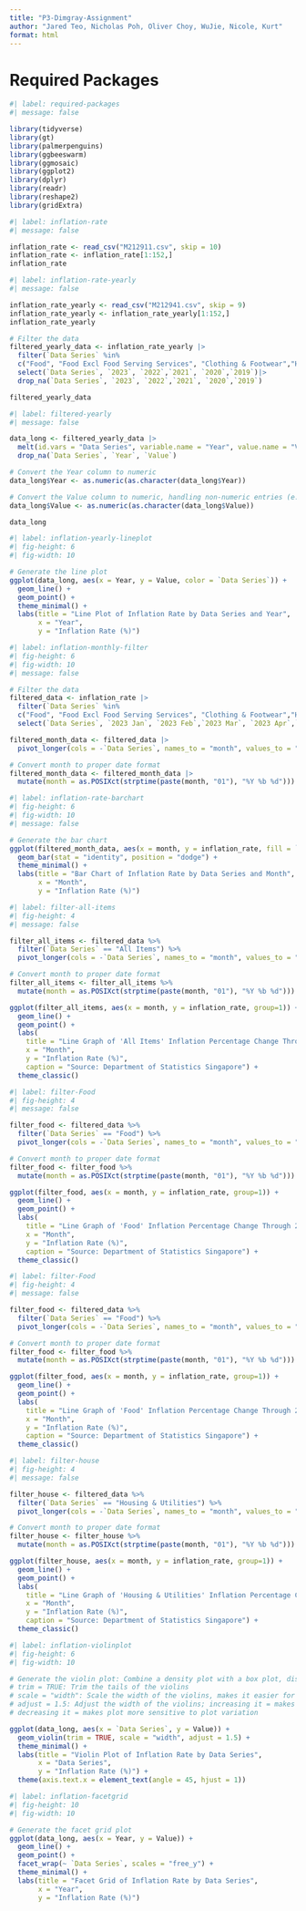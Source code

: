 ```yaml
---
title: "P3-Dimgray-Assignment"
author: "Jared Teo, Nicholas Poh, Oliver Choy, WuJie, Nicole, Kurt"
format: html
---
```


# Required Packages

```r
#| label: required-packages
#| message: false

library(tidyverse)
library(gt)
library(palmerpenguins)
library(ggbeeswarm)
library(ggmosaic)
library(ggplot2)
library(dplyr)
library(readr)
library(reshape2)
library(gridExtra)

```

```r
#| label: inflation-rate
#| message: false

inflation_rate <- read_csv("M212911.csv", skip = 10)
inflation_rate <- inflation_rate[1:152,]
inflation_rate 

```

```r
#| label: inflation-rate-yearly
#| message: false

inflation_rate_yearly <- read_csv("M212941.csv", skip = 9)
inflation_rate_yearly <- inflation_rate_yearly[1:152,]
inflation_rate_yearly

```

```r
# Filter the data
filtered_yearly_data <- inflation_rate_yearly |>
  filter(`Data Series` %in% 
  c("Food", "Food Excl Food Serving Services", "Clothing & Footwear","Housing & Utilities","Household Durables & Services","Health Care","Transport","Communication", "Recreation & Culture", "Education", "Miscellaneous Goods & Services", "All Items")) |>
  select(`Data Series`, `2023`, `2022`,`2021`, `2020`,`2019`)|>
  drop_na(`Data Series`, `2023`, `2022`,`2021`, `2020`,`2019`)

filtered_yearly_data

```

```r
#| label: filtered-yearly
#| message: false

data_long <- filtered_yearly_data |>
  melt(id.vars = "Data Series", variable.name = "Year", value.name = "Value")|>
  drop_na(`Data Series`, `Year`, `Value`)

# Convert the Year column to numeric
data_long$Year <- as.numeric(as.character(data_long$Year))

# Convert the Value column to numeric, handling non-numeric entries (e.g., "na")
data_long$Value <- as.numeric(as.character(data_long$Value))

data_long

```

```r
#| label: inflation-yearly-lineplot
#| fig-height: 6
#| fig-width: 10

# Generate the line plot
ggplot(data_long, aes(x = Year, y = Value, color = `Data Series`)) +
  geom_line() +
  geom_point() +
  theme_minimal() +
  labs(title = "Line Plot of Inflation Rate by Data Series and Year",
       x = "Year",
       y = "Inflation Rate (%)")

```

```r
#| label: inflation-monthly-filter
#| fig-height: 6
#| fig-width: 10
#| message: false

# Filter the data
filtered_data <- inflation_rate |>
  filter(`Data Series` %in% 
  c("Food", "Food Excl Food Serving Services", "Clothing & Footwear","Housing & Utilities","Household Durables & Services","Health Care","Transport","Communication", "Recreation & Culture", "Education", "Miscellaneous Goods & Services", "All Items")) |>
  select(`Data Series`, `2023 Jan`, `2023 Feb`,`2023 Mar`, `2023 Apr`,`2023 May`, `2023 Jun`, `2023 Jul`, `2023 Aug`,`2023 Sep`, `2023 Oct`,`2023 Nov`, `2023 Dec`)

filtered_month_data <- filtered_data |>
  pivot_longer(cols = -`Data Series`, names_to = "month", values_to = "inflation_rate")

# Convert month to proper date format
filtered_month_data <- filtered_month_data |>
  mutate(month = as.POSIXct(strptime(paste(month, "01"), "%Y %b %d")))

```

```r
#| label: inflation-rate-barchart
#| fig-height: 6
#| fig-width: 10
#| message: false

# Generate the bar chart
ggplot(filtered_month_data, aes(x = month, y = inflation_rate, fill = `Data Series`)) +
  geom_bar(stat = "identity", position = "dodge") +
  theme_minimal() +
  labs(title = "Bar Chart of Inflation Rate by Data Series and Month",
       x = "Month",
       y = "Inflation Rate (%)")

```

```r
#| label: filter-all-items
#| fig-height: 4
#| message: false

filter_all_items <- filtered_data %>%
  filter(`Data Series` == "All Items") %>%
  pivot_longer(cols = -`Data Series`, names_to = "month", values_to = "inflation_rate")

# Convert month to proper date format
filter_all_items <- filter_all_items %>%
  mutate(month = as.POSIXct(strptime(paste(month, "01"), "%Y %b %d")))

ggplot(filter_all_items, aes(x = month, y = inflation_rate, group=1)) +
  geom_line() +
  geom_point() +
  labs(
    title = "Line Graph of 'All Items' Inflation Percentage Change Through 2023",
    x = "Month", 
    y = "Inflation Rate (%)",
    caption = "Source: Department of Statistics Singapore") +
  theme_classic()

```

```r
#| label: filter-Food
#| fig-height: 4
#| message: false

filter_food <- filtered_data %>%
  filter(`Data Series` == "Food") %>%
  pivot_longer(cols = -`Data Series`, names_to = "month", values_to = "inflation_rate")

# Convert month to proper date format
filter_food <- filter_food %>%
  mutate(month = as.POSIXct(strptime(paste(month, "01"), "%Y %b %d")))

ggplot(filter_food, aes(x = month, y = inflation_rate, group=1)) +
  geom_line() +
  geom_point() +
  labs(
    title = "Line Graph of 'Food' Inflation Percentage Change Through 2023",
    x = "Month", 
    y = "Inflation Rate (%)",
    caption = "Source: Department of Statistics Singapore") +
  theme_classic()

```

```r
#| label: filter-Food
#| fig-height: 4
#| message: false

filter_food <- filtered_data %>%
  filter(`Data Series` == "Food") %>%
  pivot_longer(cols = -`Data Series`, names_to = "month", values_to = "inflation_rate")

# Convert month to proper date format
filter_food <- filter_food %>%
  mutate(month = as.POSIXct(strptime(paste(month, "01"), "%Y %b %d")))

ggplot(filter_food, aes(x = month, y = inflation_rate, group=1)) +
  geom_line() +
  geom_point() +
  labs(
    title = "Line Graph of 'Food' Inflation Percentage Change Through 2023",
    x = "Month", 
    y = "Inflation Rate (%)",
    caption = "Source: Department of Statistics Singapore") +
  theme_classic()

```

```r
#| label: filter-house
#| fig-height: 4
#| message: false

filter_house <- filtered_data %>%
  filter(`Data Series` == "Housing & Utilities") %>%
  pivot_longer(cols = -`Data Series`, names_to = "month", values_to = "inflation_rate")

# Convert month to proper date format
filter_house <- filter_house %>%
  mutate(month = as.POSIXct(strptime(paste(month, "01"), "%Y %b %d")))

ggplot(filter_house, aes(x = month, y = inflation_rate, group=1)) +
  geom_line() +
  geom_point() +
  labs(
    title = "Line Graph of 'Housing & Utilities' Inflation Percentage Change Through 2023",
    x = "Month", 
    y = "Inflation Rate (%)",
    caption = "Source: Department of Statistics Singapore") +
  theme_classic()

```

```r
#| label: inflation-violinplot
#| fig-height: 6
#| fig-width: 10

# Generate the violin plot: Combine a density plot with a box plot, displaying the probability density of the data at different values
# trim = TRUE: Trim the tails of the violins
# scale = "width": Scale the width of the violins, makes it easier for comparison
# adjust = 1.5: Adjust the width of the violins; increasing it = makes plot smoother, 
# decreasing it = makes plot more sensitive to plot variation

ggplot(data_long, aes(x = `Data Series`, y = Value)) +
  geom_violin(trim = TRUE, scale = "width", adjust = 1.5) +
  theme_minimal() +
  labs(title = "Violin Plot of Inflation Rate by Data Series",
       x = "Data Series",
       y = "Inflation Rate (%)") +
  theme(axis.text.x = element_text(angle = 45, hjust = 1))

```

```r
#| label: inflation-facetgrid
#| fig-height: 10
#| fig-width: 10

# Generate the facet grid plot
ggplot(data_long, aes(x = Year, y = Value)) +
  geom_line() +
  geom_point() +
  facet_wrap(~ `Data Series`, scales = "free_y") +
  theme_minimal() +
  labs(title = "Facet Grid of Inflation Rate by Data Series",
       x = "Year",
       y = "Inflation Rate (%)")

```